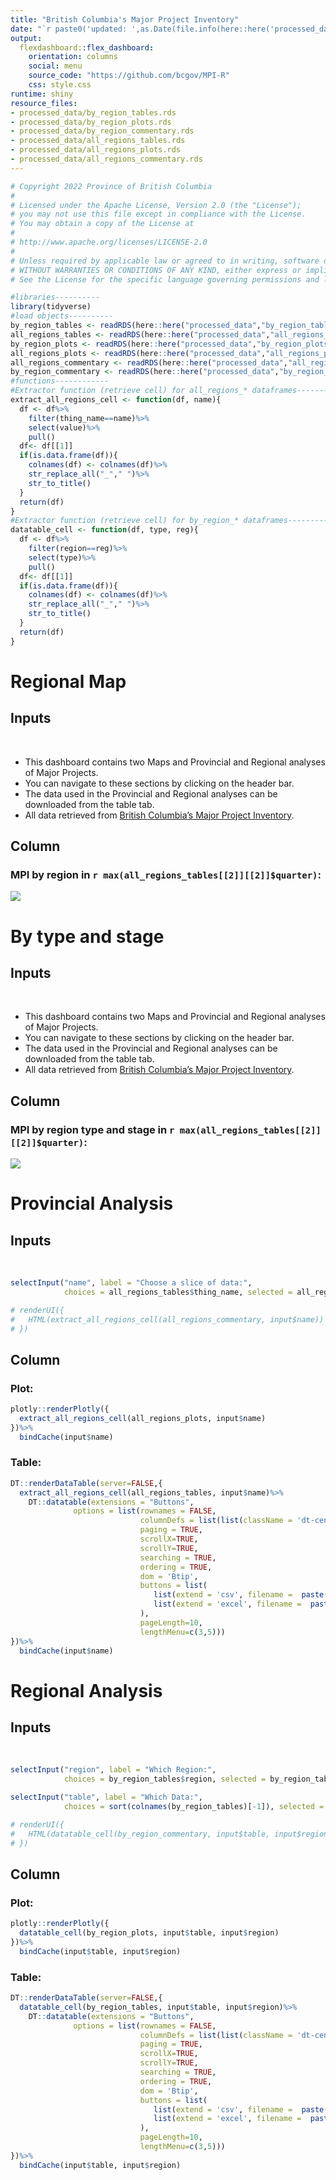 ```yaml
---
title: "British Columbia's Major Project Inventory"
date: "`r paste0('updated: ',as.Date(file.info(here::here('processed_data','mpi_shortraw.rds'))$mtime-lubridate::hours(7)))`"
output:
  flexdashboard::flex_dashboard:
    orientation: columns
    social: menu
    source_code: "https://github.com/bcgov/MPI-R"
    css: style.css
runtime: shiny
resource_files:
- processed_data/by_region_tables.rds
- processed_data/by_region_plots.rds
- processed_data/by_region_commentary.rds
- processed_data/all_regions_tables.rds
- processed_data/all_regions_plots.rds
- processed_data/all_regions_commentary.rds
---
```


```r
# Copyright 2022 Province of British Columbia
#
# Licensed under the Apache License, Version 2.0 (the "License");
# you may not use this file except in compliance with the License.
# You may obtain a copy of the License at
#
# http://www.apache.org/licenses/LICENSE-2.0
#
# Unless required by applicable law or agreed to in writing, software distributed under the License is distributed on an "AS IS" BASIS,
# WITHOUT WARRANTIES OR CONDITIONS OF ANY KIND, either express or implied.
# See the License for the specific language governing permissions and limitations under the License.

#libraries----------
library(tidyverse)
#load objects----------
by_region_tables <- readRDS(here::here("processed_data","by_region_tables.rds"))
all_regions_tables <- readRDS(here::here("processed_data","all_regions_tables.rds"))
by_region_plots <- readRDS(here::here("processed_data","by_region_plots.rds"))
all_regions_plots <- readRDS(here::here("processed_data","all_regions_plots.rds"))
all_regions_commentary <- readRDS(here::here("processed_data","all_regions_commentary.rds"))
by_region_commentary <- readRDS(here::here("processed_data","by_region_commentary.rds"))
#functions------------
#Extractor function (retrieve cell) for all_regions_* dataframes---------- 
extract_all_regions_cell <- function(df, name){
  df <- df%>%
    filter(thing_name==name)%>%
    select(value)%>%
    pull()
  df<- df[[1]] 
  if(is.data.frame(df)){
    colnames(df) <- colnames(df)%>%
    str_replace_all("_"," ")%>%
    str_to_title()
  }
  return(df)
}
#Extractor function (retrieve cell) for by_region_* dataframes------------- 
datatable_cell <- function(df, type, reg){
  df <- df%>%
    filter(region==reg)%>%
    select(type)%>%
    pull()
  df<- df[[1]]
  if(is.data.frame(df)){
    colnames(df) <- colnames(df)%>%
    str_replace_all("_"," ")%>%
    str_to_title()
  }
  return(df)
}
```

# Regional Map

## Inputs {.sidebar}

<br>

-   This dashboard contains two Maps and Provincial and Regional analyses of Major Projects.
-   You can navigate to these sections by clicking on the header bar.
-   The data used in the Provincial and Regional analyses can be downloaded from the table tab.
-   All data retrieved from [British Columbia's Major Project Inventory](https://www2.gov.bc.ca/gov/content/employment-business/economic-development/industry/bc-major-projects-inventory/recent-reports).

## Column

### MPI by region in `r max(all_regions_tables[[2]][[2]]$quarter)`:

![](processed_data/by_region_map.png)

# By type and stage

## Inputs {.sidebar}

<br>

-   This dashboard contains two Maps and Provincial and Regional analyses of Major Projects.
-   You can navigate to these sections by clicking on the header bar.
-   The data used in the Provincial and Regional analyses can be downloaded from the table tab.
-   All data retrieved from [British Columbia's Major Project Inventory](https://www2.gov.bc.ca/gov/content/employment-business/economic-development/industry/bc-major-projects-inventory/recent-reports).

## Column

### MPI by region type and stage in `r max(all_regions_tables[[2]][[2]]$quarter)`:

![](processed_data/by_region_type_and_stage_map.png)

# Provincial Analysis

## Inputs {.sidebar}

<br>

```r
selectInput("name", label = "Choose a slice of data:",
            choices = all_regions_tables$thing_name, selected = all_regions_tables$thing_name[1])

# renderUI({
#   HTML(extract_all_regions_cell(all_regions_commentary, input$name))
# })
```

## Column {.tabset}

### Plot:

```r
plotly::renderPlotly({
  extract_all_regions_cell(all_regions_plots, input$name)
})%>%
  bindCache(input$name)
```

### Table:

```r
DT::renderDataTable(server=FALSE,{
  extract_all_regions_cell(all_regions_tables, input$name)%>%
    DT::datatable(extensions = "Buttons", 
              options = list(rownames = FALSE, 
                             columnDefs = list(list(className = 'dt-center', targets = "_all")),
                             paging = TRUE,
                             scrollX=TRUE,
                             scrollY=TRUE,
                             searching = TRUE,
                             ordering = TRUE,
                             dom = 'Btip',
                             buttons = list(
                                list(extend = 'csv', filename =  paste("MPI-BC", input$name, sep = "-")),
                                list(extend = 'excel', filename =  paste("MPI-BC", input$name, sep = "-"))
                             ),
                             pageLength=10, 
                             lengthMenu=c(3,5)))
})%>%
  bindCache(input$name)
```

# Regional Analysis

## Inputs {.sidebar}

<br>

```r
selectInput("region", label = "Which Region:",
            choices = by_region_tables$region, selected = by_region_tables$region[1])

selectInput("table", label = "Which Data:",
            choices = sort(colnames(by_region_tables)[-1]), selected = sort(colnames(by_region_tables)[-1])[1])
```

```r
# renderUI({
#   HTML(datatable_cell(by_region_commentary, input$table, input$region))
# })
```

## Column {.tabset}

### Plot:

```r
plotly::renderPlotly({
  datatable_cell(by_region_plots, input$table, input$region)
})%>%
  bindCache(input$table, input$region)
```

### Table:

```r
DT::renderDataTable(server=FALSE,{
  datatable_cell(by_region_tables, input$table, input$region)%>%
    DT::datatable(extensions = "Buttons", 
              options = list(rownames = FALSE, 
                             columnDefs = list(list(className = 'dt-center', targets = "_all")),
                             paging = TRUE,
                             scrollX=TRUE,
                             scrollY=TRUE,
                             searching = TRUE,
                             ordering = TRUE,
                             dom = 'Btip',
                             buttons = list(
                                list(extend = 'csv', filename =  paste("MPI", input$region, input$table, sep = "-")),
                                list(extend = 'excel', filename =  paste("MPI", input$region, input$table, sep = "-"))
                             ),
                             pageLength=10, 
                             lengthMenu=c(3,5)))
})%>%
  bindCache(input$table, input$region)
```
